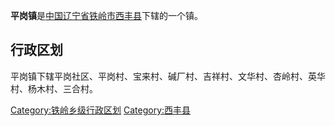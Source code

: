 {{中国乡级行政区
|行政区全称 = 平岗镇
|景观照片文件名 = 
|景观照片描述 = 
|汉语拼音 =
|其他语言 = 
|其他语言名称 = 
|位置图文件名 = 
|位置图描述 = 
|自定义图片=
|上级行政区 = [[辽宁省|辽宁省]][[铁岭市|铁岭市]][[西丰县|西丰县]]
|行政区类别 = 镇
|行政区划代码 = 
|行政区划 = 
|村委会 = 
|居委会 = 
|建置时间 = 
|领导职位 = 
|领导名称 = 
|政府驻地 = 
|毗邻 = 
|地理坐标 = 
|总面积 = 
|总人口 = 
|户籍人口 = 
|户籍人口年份 = 
|常住人口 = 
|常住人口年份 = 
|人口密度 = 
|GDP = 
|邮政编码 = 
|电话区号 = 
|官方网站 = 
|网站名称 = 
}}
'''平岗镇'''是[[中华人民共和国|中国]][[辽宁省|辽宁省]][[铁岭市|铁岭市]][[西丰县|西丰县]]下辖的一个镇。

== 行政区划 ==

平岗镇下辖平岗社区、平岗村、宝来村、碱厂村、吉祥村、文华村、杏岭村、英华村、杨木村、三合村。

{{辽宁小作品}}
{{西丰县行政区划}}

[[Category:铁岭乡级行政区划|Category:铁岭乡级行政区划]]
[[Category:西丰县|Category:西丰县]]